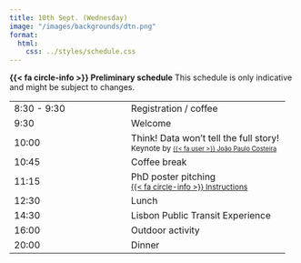 ```yaml
---
title: 10th Sept. (Wednesday)
image: "/images/backgrounds/dtn.png"
format:
  html:
    css: ../styles/schedule.css
---
```

<div class="alert alert-info">
  <strong>{{< fa circle-info >}} Preliminary schedule</strong> This schedule is only indicative and might be subject to changes.
</div>

::: {.schedule-forum}
| |  |
| --- | ---- |
| 8:30 - 9:30 | <span class="event-outline-blue"></span> Registration / coffee    |
| 9:30        | <span class="event-outline-blue"></span> Welcome                   |
| 10:00       | <span class="event-filled-green"></span> Think! Data won’t tell the full story! <br/> <small>Keynote by <small>[{{< fa user >}} João Paulo Costeira](/speakers/jcosteira.html)</small>     |
| 10:45       | <span class="event-outline-blue"></span> Coffee break              |
| 11:15       | <span class="event-filled-orange size-2"></span> PhD poster pitching  <br/><small>[{{< fa circle-info >}}  Instructions](/forum/pitches.html)</small> |
| 12:30       | <span class="event-outline-blue"></span> Lunch                     |
| 14:30       | <span class="event-filled-blue size-2"></span> Lisbon Public Transit Experience                | 
| 16:00       | <span class="event-filled-blue size-2"></span> Outdoor activity                 | 
| 20:00       | <span class="event-filled-red size-3"></span> Dinner |   
:::